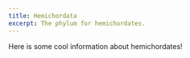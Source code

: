 ```yaml
---
title: Hemichordata
excerpt: The phylum for hemichordates.
---
```


Here is some cool information about hemichordates!

<Grid col="1|2|3" gap="4|6|8" mt="4|6|8">
  <Block
    src="gallery/card"
    href="gallery/sisyrinchium-califoricum"
    image="gallery/Marine Invertebrates/Mollusca/Crepidula spp.png"
    name="Sisyrinchium califoricum"
  />
</Grid>
